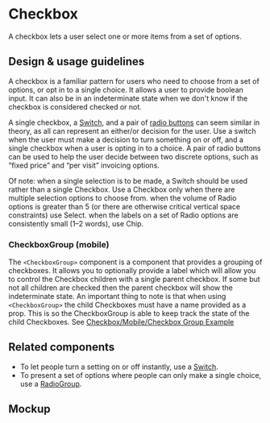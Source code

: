 
<Meta title="Components/Selections/Checkbox" />

# Checkbox

A checkbox lets a user select one or more items from a set of options.

## Design & usage guidelines

A checkbox is a familiar pattern for users who need to choose from a set of
options, or opt in to a single choice. It allows a user to provide boolean
input. It can also be in an indeterminate state when we don't know if the
checkbox is considered checked or not.

A single checkbox, a
[Switch](../?path=/docs/components-selections-switch--docs), and a pair of
[radio buttons](../?path=/docs/components-forms-and-inputs-radiogroup--docs) can
seem similar in theory, as all can represent an either/or decision for the user.
Use a switch when the user must make a decision to turn something on or off, and
a single checkbox when a user is opting in to a choice. A pair of radio buttons
can be used to help the user decide between two discrete options, such as “fixed
price” and “per visit” invoicing options.

Of note: when a single selection is to be made, a Switch should be used rather
than a single Checkbox. Use a Checkbox only when there are multiple selection
options to choose from. when the volume of Radio options is greater than 5 (or
there are otherwise critical vertical space constraints) use Select. when the
labels on a set of Radio options are consistently small (1–2 words), use Chip.

### CheckboxGroup (mobile)

The `<CheckboxGroup>` component is a component that provides a grouping of
checkboxes. It allows you to optionally provide a label which will allow you to
control the Checkbox children with a single parent checkbox. If some but not all
children are checked then the parent checkbox will show the indeterminate state.
An important thing to note is that when using `<CheckboxGroup>` the child
Checkboxes must have a name provided as a prop. This is so the CheckboxGroup is
able to keep track the state of the child Checkboxes. See
[Checkbox/Mobile/Checkbox Group Example](../?path=/story/components-selections-checkbox-mobile--checkbox-group-example)

## Related components

- To let people turn a setting on or off instantly, use a
  [Switch](../?path=/docs/components-selections-switch--docs).
- To present a set of options where people can only make a single choice, use a
  [RadioGroup](../?path=/docs/components-forms-and-inputs-radiogroup--docs).

## Mockup

<Figma
  collapsable
  url="https://www.figma.com/file/avvgu5SkbBvS8lGVePBsqO/%F0%9F%92%99-Product%2FMobile?node-id=15272%3A30151"
/>
